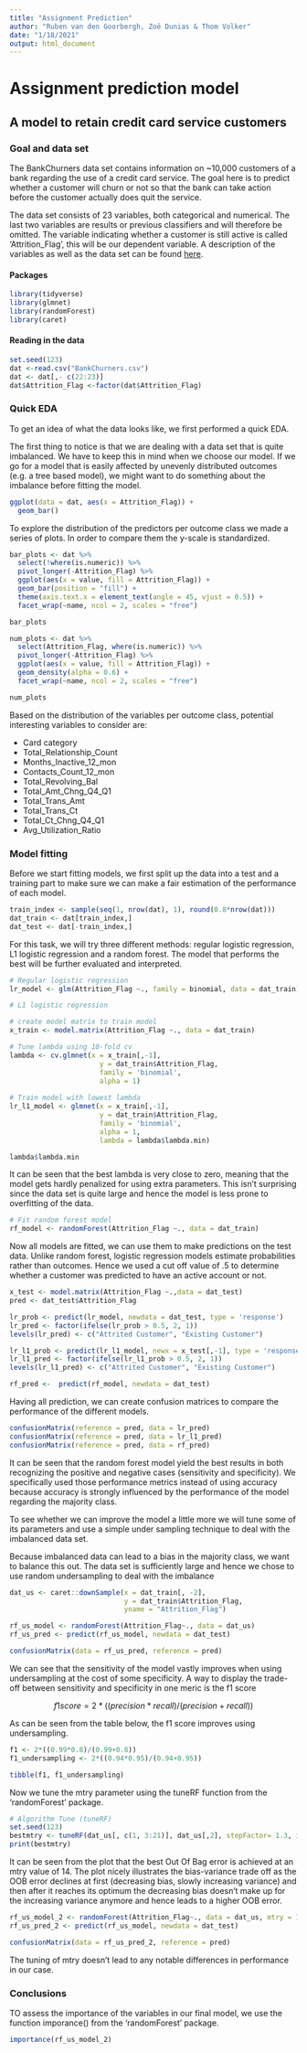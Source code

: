 ```yaml
---
title: "Assignment Prediction"
author: "Ruben van den Goorbergh, Zoë Dunias & Thom Volker"
date: "1/18/2021"
output: html_document
---
```


# Assignment prediction model

## A model to retain credit card service customers

### Goal and data set

The BankChurners data set contains information on ~10,000 customers of a bank regarding the use of a credit card service. The goal here is to predict whether a customer will churn or not so that the bank can take action before the customer actually does quit the service. 

The data set consists of 23 variables, both categorical and numerical. The last two variables are results or previous classifiers and will therefore be omitted. The variable indicating whether a customer is still active is called 'Attrition_Flag', this will be our dependent variable. A description of the variables as well as the data set can be found [here](https://www.kaggle.com/sakshigoyal7/credit-card-customers). <!-- Is dat niet onze taak, om de variabelen die we gebruiken ook te beschrijven? -->

#### Packages

```r
library(tidyverse)
library(glmnet)
library(randomForest)
library(caret)
```

#### Reading in the data

```r
set.seed(123)
dat <-read.csv("BankChurners.csv")
dat <- dat[,- c(22:23)]
dat$Attrition_Flag <-factor(dat$Attrition_Flag)
```

### Quick EDA

To get an idea of what the data looks like, we first performed a quick EDA.

The first thing to notice is that we are dealing with a data set that is quite imbalanced. We have to keep this in mind when we choose our model. If we go for a model that is easily affected by unevenly distributed outcomes (e.g. a tree based model), we might want to do something about the imbalance before fitting the model.

```r
ggplot(data = dat, aes(x = Attrition_Flag)) +
  geom_bar()
```


To explore the distribution of the predictors per outcome class we made a series of plots. In order to compare them the y-scale is standardized.

```r
bar_plots <- dat %>%
  select(!where(is.numeric)) %>%
  pivot_longer(-Attrition_Flag) %>%
  ggplot(aes(x = value, fill = Attrition_Flag)) +
  geom_bar(position = "fill") +
  theme(axis.text.x = element_text(angle = 45, vjust = 0.5)) +
  facet_wrap(~name, ncol = 2, scales = "free")

bar_plots

num_plots <- dat %>%
  select(Attrition_Flag, where(is.numeric)) %>%
  pivot_longer(-Attrition_Flag) %>%
  ggplot(aes(x = value, fill = Attrition_Flag)) +
  geom_density(alpha = 0.6) +
  facet_wrap(~name, ncol = 2, scales = "free")

num_plots
```

Based on the distribution of the variables per outcome class, potential interesting variables to consider are:
<!-- Dit is allemaal univariate, dus kan zijn dat dit anders is na het controleren voor andere variabelen -->

* Card category
* Total_Relationship_Count
* Months_Inactive_12_mon
* Contacts_Count_12_mon
* Total_Revolving_Bal
* Total_Amt_Chng_Q4_Q1
* Total_Trans_Amt
* Total_Trans_Ct
* Total_Ct_Chng_Q4_Q1
* Avg_Utilization_Ratio

### Model fitting

Before we start fitting models, we first split up the data into a test and a training part to make sure we can make a fair estimation of the performance of each model.

```r
train_index <- sample(seq(1, nrow(dat), 1), round(0.8*nrow(dat)))
dat_train <- dat[train_index,]
dat_test <- dat[-train_index,]
```

For this task, we will try three different methods: regular logistic regression, L1 logistic regression and a random forest. The model that performs the best will be further evaluated and interpreted.

```r
# Regular logistic regression
lr_model <- glm(Attrition_Flag ~., family = binomial, data = dat_train) 
```

```r
# L1 logistic regression

# create model matrix to train model
x_train <- model.matrix(Attrition_Flag ~., data = dat_train)

# Tune lambda using 10-fold cv
lambda <- cv.glmnet(x = x_train[,-1],
                      y = dat_train$Attrition_Flag,
                      family = 'binomial',
                      alpha = 1)
                      
# Train model with lowest lambda
lr_l1_model <- glmnet(x = x_train[,-1],
                      y = dat_train$Attrition_Flag,
                      family = 'binomial',
                      alpha = 1,
                      lambda = lambda$lambda.min)

lambda$lambda.min
```

It can be seen that the best lambda is very close to zero, meaning that the model gets hardly penalized for using extra parameters. This isn't surprising since the data set is quite large and hence the model is less prone to overfitting of the data.


```r
# Fit random forest model
rf_model <- randomForest(Attrition_Flag ~., data = dat_train)
```

Now all models are fitted, we can use them to make predictions on the test data. Unlike random forest, logistic regression models estimate probabilities rather than outcomes. Hence we used a cut off value of .5 to determine whether a customer was predicted to have an active account or not.

```r
x_test <- model.matrix(Attrition_Flag ~.,data = dat_test)
pred <- dat_test$Attrition_Flag

lr_prob <- predict(lr_model, newdata = dat_test, type = 'response')
lr_pred <- factor(ifelse(lr_prob > 0.5, 2, 1))
levels(lr_pred) <- c("Attrited Customer", "Existing Customer")

lr_l1_prob <- predict(lr_l1_model, newx = x_test[,-1], type = 'response')
lr_l1_pred <- factor(ifelse(lr_l1_prob > 0.5, 2, 1))
levels(lr_l1_pred) <- c("Attrited Customer", "Existing Customer")

rf_pred <-  predict(rf_model, newdata = dat_test)
```

Having all prediction, we can create confusion matrices to compare the performance of the different models.

```r
confusionMatrix(reference = pred, data = lr_pred)
confusionMatrix(reference = pred, data = lr_l1_pred)
confusionMatrix(reference = pred, data = rf_pred)
```

It can be seen that the random forest model yield the best results in both recognizing the positive and negative cases (sensitivity and specificity). We specifically used those performance metrics instead of using accuracy because accuracy is strongly influenced by the performance of the model regarding the majority class.

To see whether we can improve the model a little more we will tune some of its parameters and use a simple under sampling technique to deal with the imbalanced data set.

Because imbalanced data can lead to a bias in the majority class, we want to balance this out.
The data set is sufficiently large and hence we chose to use random undersampling to 
deal with the imbalance

```r
dat_us <- caret::downSample(x = dat_train[, -2], 
                            y = dat_train$Attrition_Flag,
                            yname = "Attrition_Flag")
```

```r
rf_us_model <- randomForest(Attrition_Flag~., data = dat_us)
rf_us_pred <- predict(rf_us_model, newdata = dat_test)
```

```r
confusionMatrix(data = rf_us_pred, reference = pred)

```
We can see that the sensitivity of the model vastly improves when using undersampling
at the cost of some specificity. A way to display the trade-off between sensitivity
and specificity in one meric is the f1 score 

$$f1 score = 2*((precision*recall)/(precision+recall))$$

As can be seen from the table below, the f1 score improves using undersampling.

```r
f1 <- 2*((0.99*0.8)/(0.99+0.8))
f1_undersampling <- 2*((0.94*0.95)/(0.94+0.95))

tibble(f1, f1_undersampling)
```

Now we tune the mtry parameter using the tuneRF function from the 'randomForest' package.
```r
# Algorithm Tune (tuneRF)
set.seed(123)
bestmtry <- tuneRF(dat_us[, c(1, 3:21)], dat_us[,2], stepFactor= 1.3, improve=0.001, ntree=500)
print(bestmtry)
```
It can be seen from the plot that the best Out Of Bag error is achieved at an mtry 
value of 14. The plot nicely illustrates the bias-variance trade off as the OOB error
declines at first (decreasing bias, slowly increasing variance) and then after it
reaches its optimum the decreasing bias doesn't make up for the increasing variance
anymore and hence leads to a higher OOB error.

```r
rf_us_model_2 <- randomForest(Attrition_Flag~., data = dat_us, mtry = 14)
rf_us_pred_2 <- predict(rf_us_model, newdata = dat_test)
```

```r
confusionMatrix(data = rf_us_pred_2, reference = pred)

```

The tuning of mtry doesn't lead to any notable differences in performance in our case.


### Conclusions

TO assess the importance of the variables in our final model, we use the function 
imporance() from the 'randomForest' package.
```r
importance(rf_us_model_2)
```


